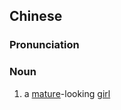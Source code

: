 ==Chinese==
{{zh-forms}}
{{zh-wp}}

===Pronunciation===
{{zh-pron
|m=yùjiě
|cat=n
}}

===Noun===
{{zh-noun}}

# {{lb|zh|ACG}} a [[mature]]-looking [[girl]]